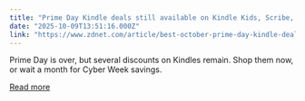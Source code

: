 ```yaml
---
title: "Prime Day Kindle deals still available on Kindle Kids, Scribe, and more"
date: "2025-10-09T13:51:16.000Z"
link: "https://www.zdnet.com/article/best-october-prime-day-kindle-deals-10-9-2025/"
---
```


Prime Day is over, but several discounts on Kindles remain. Shop them now, or wait a month for Cyber Week savings.

[Read more](https://www.zdnet.com/article/best-october-prime-day-kindle-deals-10-9-2025/)
